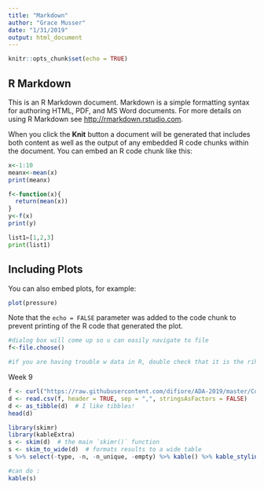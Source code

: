 ```yaml
---
title: "Markdown"
author: "Grace Musser"
date: "1/31/2019"
output: html_document
---
```


```r
knitr::opts_chunk$set(echo = TRUE)
```

## R Markdown

This is an R Markdown document. Markdown is a simple formatting syntax for authoring HTML, PDF, and MS Word documents. For more details on using R Markdown see <http://rmarkdown.rstudio.com>.

When you click the **Knit** button a document will be generated that includes both content as well as the output of any embedded R code chunks within the document. You can embed an R code chunk like this:

```r
x<-1:10
meanx<-mean(x)
print(meanx)

f<-function(x){
  return(mean(x))
}
y<-f(x)
print(y)
```

```python
list1=[1,2,3]
print(list1)
```


## Including Plots

You can also embed plots, for example:

```r
plot(pressure)
```

Note that the `echo = FALSE` parameter was added to the code chunk to prevent printing of the R code that generated the plot.


```r
#dialog box will come up so u can easily navigate to file
f<-file.choose()

#if you are having trouble w data in R, double check that it is the rihgt kind of data eg numeric, boolean, etc
```

Week 9

```r
f <- curl("https://raw.githubusercontent.com/difiore/ADA-2019/master/Country-Data-2016.csv")
d <- read.csv(f, header = TRUE, sep = ",", stringsAsFactors = FALSE)
d <- as_tibble(d)  # I like tibbles!
head(d)

library(skimr)
library(kableExtra)
s <- skim(d)  # the main `skimr()` function
s <- skim_to_wide(d)  # formats results to a wide table
s %>% select(-type, -n, -n_unique, -empty) %>% kable() %>% kable_styling(font_size = 10)

#can do :
kable(s)
```

